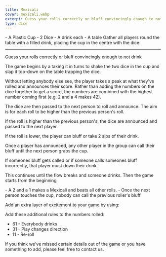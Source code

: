 ```yaml
---
title: Mexicali
cover: mexicali.webp
excerpt: Guess your rolls correctly or bluff convincingly enough to not drink
type: dice
---
```


<GameHero
  cover="/BeerGoggleGames/images/mexicali.webp"
  alt="Mexicali"
/>

<GameSection title="Equipment" icon="/BeerGoggleGames/images/liquor.webp">
-   A Plastic Cup
-   2 Dice
-   A drink each
-   A table
</GameSection>

<GameSection title="Setup" icon="/BeerGoggleGames/images/settings.webp">
Gather all players round the table with a filled drink, placing the cup in the centre with the dice.

* * *
</GameSection>

<GameSection title="Aim of the Game" icon="/BeerGoggleGames/images/target.webp">
<p>Guess your rolls correctly or bluff convincingly enough to not drink</p>
</GameSection>

<GameSection title="How to Play" icon="/BeerGoggleGames/images/question.webp">
The game begins by a taking it in turns to shake the two dice in the cup and slap it top-down on the table trapping the dice.

Without letting anybody else see, the player takes a peak at what they've rolled and announces their score. Rather than adding the numbers on the dice together to get a score, the numbers are combined with the highest number coming first (e.g. 2 and a 4 makes 42).

The dice are then passed to the next person to roll and announce. The aim is for each roll to be higher than the previous person's roll.

If the roll is higher than the previous person's, the dice are announced and passed to the next player.

If the roll is lower, the player can bluff or take 2 sips of their drink.

Once a player has announced, any other player in the group can call their bluff until the next person grabs the cup.

If someones bluff gets called or if someone calls someones bluff incorrectly, that player must down their drink.

This continues until the flow breaks and someone drinks. Then the game starts from the beginning
</GameSection>

<GameSection title="Rules" icon="/BeerGoggleGames/images/rules.webp">
-   A 2 and a 1 makes a Mexicali and beats all other rolls.
-   Once the next person touches the cup, nobody can call the previous roller's bluff
</GameSection>

<GameSection title="Special Edition" icon="/BeerGoggleGames/images/special.webp">
<p>Add an extra layer of excitement to your game by using:</p>
</GameSection>

<GameSection title="**Bonus Rules**" icon="/BeerGoggleGames/images/question.webp">
Add these additional rules to the numbers rolled:

-   61 - Everybody drinks
-   31 - Play changes direction
-   11 - Re-roll
</GameSection>

<ShareButtons title="Mexicali" />

<FeedbackCard>
<p>If you think we've missed certain details out of the game or you have something to add, please feel free to contact us.</p>
</FeedbackCard>
